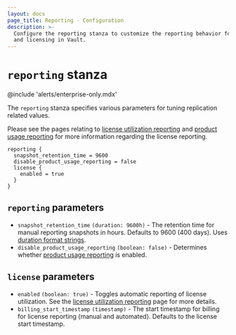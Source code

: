```yaml
---
layout: docs
page_title: Reporting - Configuration
description: >-
  Configure the reporting stanza to customize the reporting behavior for tuning
  and licensing in Vault.
---
```


# `reporting` stanza

@include 'alerts/enterprise-only.mdx'

The `reporting` stanza specifies various parameters for tuning replication related values.

Please see the pages relating to
[license utilization reporting](/vault/docs/enterprise/license/utilization-reporting)
and [product usage reporting](/vault/docs/enterprise/license/product-usage-reporting)
for more information regarding the license reporting.

```hcl
reporting {
  snapshot_retention_time = 9600
  disable_product_usage_reporting = false
  license {
    enabled = true
  }
}
```

## `reporting` parameters

- `snapshot_retention_time` `(duration: 9600h)` - The retention time for manual reporting snapshots in hours. Defaults to 9600 (400 days).
Uses [duration format strings](/vault/docs/concepts/duration-format).
- `disable_product_usage_reporting` `(boolean: false)` - Determines whether [product usage reporting](/vault/docs/enterprise/license/product-usage-reporting)
is enabled.

## `license` parameters

- `enabled` `(boolean: true)` - Toggles automatic reporting of license utilization. See the
[license utilization reporting](/vault/docs/enterprise/license/utilization-reporting)
page for more details.
- `billing_start_timestamp` `(timestamp)` - The start timestamp for billing for license reporting (manual and automated).
Defaults to the license start timestamp.
